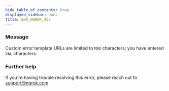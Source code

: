 ```yaml
---
hide_table_of_contents: true
displayed_sidebar: docs
title: ERR_NGROK_457
---
```


### Message

Custom error template URLs are limited to `MAX` characters; you have entered `VAL` characters.

### Further help

If you're having trouble resolving this error, please reach out to [support@ngrok.com](mailto:support@ngrok.com?subject=Help%20with%20ERR_NGROK_457)
